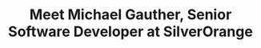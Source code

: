 ---
slug: pei-devs/elders
title: Meet Michael Gauther, Senior Software Developer at SilverOrange
description: Mike has been a professional developer at SilverOrange since 2002 and hasn't gotten tired of it yet. Anything web or mobile is sure to interest Mike. He began assisting the group in 2016. ⚔
firstName: Michael
lastName: Gauthier
photo: /images/profiles/michael-gauthier.png
pubDate: 01/16/2023
peiDevsElder: active
---